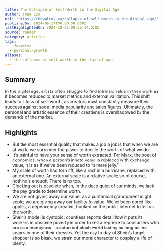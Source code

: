 ```yaml
---
title: The Collapse of Self-Worth in the Digital Age
author: Thea Lim
url: 'https://thewalrus.ca/collapse-of-self-worth-in-the-digital-age/'
publishedOn: 2024-09-17T00:00:00.000Z
lastHighlightedOn: 2024-10-21T09:55:14.220Z
source: reader
category: articles
tags:
  - favorite
  - personal-growth
aliases:
  - the-collapse-of-self-worth-in-the-digital-age
---
```

## Summary

In the digital age, artists often struggle to find intrinsic value in their work as it becomes reduced to market metrics and external validation. This shift leads to a loss of self-worth, as creators must constantly measure their success against social media popularity and sales figures. Ultimately, the personal and artistic essence of their creations is overshadowed by the demands of the market.

## Highlights
- But the most essential quality that makes a job a job is that when we are at work, we surrender the power to decide the worth of what we do.
- It’s painful to have your sense of worth extracted. For Marx, the poet of economics, when a person’s innate value is replaced with exchange value, it is as if we’ve been reduced to “a mere jelly.”
- My scale of worth had torn off, like a roof in a hurricane, replaced with an external one. An external scale is a relative scale; so of course, nothing’s enough. There is no top.
- Clocking out is obsolete when, in the deep quiet of our minds, we lack the pay grade to determine worth.
- We are not giving away our value, as a puritanical grandparent might scold; we are giving away our facility *to* value. We’ve been cored like apples, a dependency created, hooked on the public internet to tell us the worth.
- Shein’s model is dystopic: countless reports detail how it puts its workers in obscene poverty in order to sell a reprieve to consumers who are also moneyless—a saturated plush world lasting as long as the seams in one of their dresses. Yet the day to day of Shein’s target shopper is so bleak, we strain our moral character to cosplay a life of plenty.
